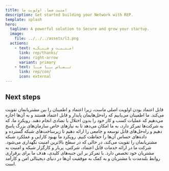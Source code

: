 ```yaml
---
title: امنیت شما، اولویت ما
description: Get started building your Network with REP.
template: splash
hero:
  tagline: A powerful solution to Secure and grow your startup.
  image:
    file: ../../../assets/l3.png
  actions:
    - text: امـنـیـت و شـبـکـه
      link: rep/thanks/
      icon: right-arrow
      variant: primary
    - text: تــمـاس بــا مــا
      link: rep/con/
      icon: external
---
```



## Next steps

<CardGrid stagger>
	<Card title="قـابـل اعـتـماد" icon="approve-check-circle">
		قابل اعتماد بودن اولویت اصلی ماست، زیرا اعتماد و اطمینان را بین مشتریانمان تقویت می‌کند. ما اطمینان می‌یابیم که راه‌حل‌هایمان پایدار و قابل اعتماد هستند و به آن‌ها اجازه می‌دهیم که عملیات کسب و کار خود را بدون اختلال یا تضادی انجام دهند.
	</Card>
	<Card title="پیـشـرو" icon="rocket">
        رویکرد ما، که به شرکت‌ها تمرکز دارد، به ما امکان می‌دهد تا به نیازهای خاص سازمان‌های بزرگ پاسخ دهیم و راه‌حل‌های قابل توسعه و جامعی را ارائه دهیم تا زیرساخت‌های شبکه گسترده و داده‌های حساس آن‌ها را حفاظت کنیم.
	</Card>
	<Card title="خـلاق" icon="setting">
		رویکرد ما بهبود کارایی و عملکرد شبکه مشتریانمان را تقویت می‌کند، در حالی که در سطح بالاترین امنیت نگهداری می‌شود.
	</Card>
	<Card title="راه‌حل‌ یک مرحله" icon="random">
        شرکت ما در ارائه خدمات قابل اعتماد، شرکتی، پربار و کارگزار شبکه و امنیت به مشتریان خود تخصص دارد. با تمرکز بر این جنبه‌های کلیدی، هدف ما برای برقراری روابط بلندمدت با مشتریان و به کمک به موفقیت آن‌ها در دنیای دیجیتالی امن و کارآمد است.
	</Card>
</CardGrid>
